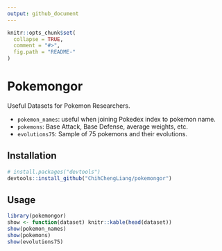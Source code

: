 ```yaml
---
output: github_document
---
```


<!-- README.md is generated from README.Rmd. Please edit that file -->

```r
knitr::opts_chunk$set(
  collapse = TRUE,
  comment = "#>",
  fig.path = "README-"
)
```


# Pokemongor

Useful Datasets for Pokemon Researchers.

- `pokemon_names`: useful when joining Pokedex index to pokemon name.
- `pokemons`: Base Attack, Base Defense, average weights, etc.
- `evolutions75`: Sample of 75 pokemons and their evolutions.

## Installation

```r
# install.packages("devtools")
devtools::install_github("ChihChengLiang/pokemongor")
```


## Usage

```r
library(pokemongor)
show <- function(dataset) knitr::kable(head(dataset))
show(pokemon_names)
show(pokemons)
show(evolutions75)
```

